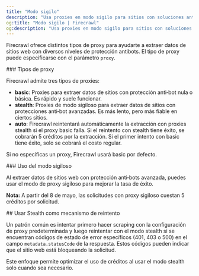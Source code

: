 ```yaml
---
title: "Modo sigilo"
description: "Usa proxies en modo sigilo para sitios con soluciones anti-bots avanzadas"
og:title: "Modo sigilo | Firecrawl"
og:description: "Usa proxies en modo sigilo para sitios con soluciones anti-bots avanzadas"
---
```



Firecrawl ofrece distintos tipos de proxy para ayudarte a extraer datos de sitios web con diversos niveles de protección antibots. El tipo de proxy puede especificarse con el parámetro `proxy`.


<div id="proxy-types">
  ### Tipos de proxy
</div>

Firecrawl admite tres tipos de proxies:

- **basic**: Proxies para extraer datos de sitios con protección anti‑bot nula o básica. Es rápido y suele funcionar.
- **stealth**: Proxies de modo sigiloso para extraer datos de sitios con protecciones anti‑bot avanzadas. Es más lento, pero más fiable en ciertos sitios.
- **auto**: Firecrawl reintentará automáticamente la extracción con proxies stealth si el proxy basic falla. Si el reintento con stealth tiene éxito, se cobrarán 5 créditos por la extracción. Si el primer intento con basic tiene éxito, solo se cobrará el costo regular.

Si no especificas un proxy, Firecrawl usará basic por defecto.

<div id="using-stealth-mode">
  ### Uso del modo sigiloso
</div>

Al extraer datos de sitios web con protección anti‑bots avanzada, puedes usar el modo de proxy sigiloso para mejorar la tasa de éxito.

<CodeGroup>

<ProxyPython />

<ProxyNode />

<ProxyCURL />

</CodeGroup>

**Nota:** A partir del 8 de mayo, las solicitudes con proxy sigiloso cuestan 5 créditos por solicitud.

<div id="using-stealth-as-a-retry-mechanism">
  ## Usar Stealth como mecanismo de reintento
</div>

Un patrón común es intentar primero hacer scraping con la configuración de proxy predeterminada y luego reintentar con el modo stealth si se encuentran códigos de estado de error específicos (401, 403 o 500) en el campo `metadata.statusCode` de la respuesta. Estos códigos pueden indicar que el sitio web está bloqueando la solicitud.

<CodeGroup>

<ProxyRetryPython />

<ProxyRetryNode />

<ProxyRetryCURL />

</CodeGroup>

Este enfoque permite optimizar el uso de créditos al usar el modo stealth solo cuando sea necesario.